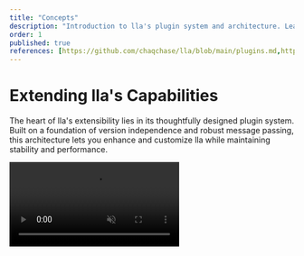 ```yaml
---
title: "Concepts"
description: "Introduction to lla's plugin system and architecture. Learn how to extend lla's core functionality through plugins that can add new commands, modify displays, and integrate with external tools. Includes overview of installation, management, and updates."
order: 1
published: true
references: [https://github.com/chaqchase/lla/blob/main/plugins.md,https://github.com/chaqchase/lla/tree/main/lla_plugin_interface]
---
```

# Extending lla's Capabilities

The heart of lla's extensibility lies in its thoughtfully designed plugin system. Built on a foundation of version independence and robust message passing, this architecture lets you enhance and customize lla while maintaining stability and performance.

<video src="https://github.com/user-attachments/assets/fbba78ee-e0e3-48c8-9b04-c3cfeeb8283c" className="rounded-2xl" autoPlay loop muted playsInline/>

## Core Design

Our plugin system leverages Protocol Buffers to create a reliable, version-agnostic communication layer. This thoughtful approach ensures:

- Isolated execution for stability and security
- Seamless compatibility across lla versions
- Consistent interface for developers
- Sophisticated data handling capabilities

## Getting Started

Add new capabilities to your lla installation:

```bash
# Install plugins
lla install --git https://github.com/user/plugin     # From Git repository
lla install --dir path/to/plugin                     # From local directory

# Manage your plugins
lla use                    # Interactive management
lla --enable-plugin name   # Enable functionality
lla --disable-plugin name  # Disable when needed
```

## Plugin Organization

Your plugins reside in:
- Standard path: `~/.config/lla/plugins`
- Custom location: Define via `plugins_dir` in config

## Keeping Current

Maintain your plugins' health:

```bash
lla update                 # Refresh all plugins
lla update plugin_name     # Update specific functionality
```

## Enhancement Categories

Plugins can transform lla in three key areas:

1. **Visual Enhancements**
   - Custom view formats
   - Enhanced information display
   - Visual styling options

2. **Tool Integration**
   - Version control awareness
   - External tool connectivity
   - Custom file handlers

3. **Command Extensions**
   - New functionality
   - Custom operations
   - Workflow automation

## Plugin Management

Fine-tune your plugin setup through configuration:

```toml
# In ~/.config/lla/config.toml

# Active plugins
enabled_plugins = ["git_status", "file_hash"]

# Custom plugin location
plugins_dir = "~/custom/plugin/path"
```